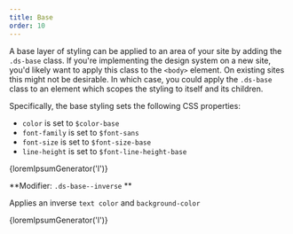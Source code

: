```yaml
---
title: Base
order: 10
---
```



A base layer of styling can be applied to an area of your site by adding the `.ds-base` class. If you're implementing the design system on a new site, you'd likely want to apply this class to the `<body>` element. On existing sites this might not be desirable. In which case, you could apply the `.ds-base` class to an element which scopes the styling to itself and its children.

Specifically, the base styling sets the following CSS properties:

- `color` is set to `$color-base`
- `font-family` is set to `$font-sans`
- `font-size` is set to `$font-size-base`
- `line-height` is set to `$font-line-height-base`

<EmbeddedExample id="1">
  <div class="ds-base ds-u-padding--2">{loremIpsumGenerator('l')}</div>
</EmbeddedExample>

**Modifier: `.ds-base--inverse` **

Applies an inverse `text color` and `background-color`

<EmbeddedExample id="2">
  <div class="ds-base ds-base--inverse ds-u-padding--2">{loremIpsumGenerator('l')}</div>
</EmbeddedExample>

